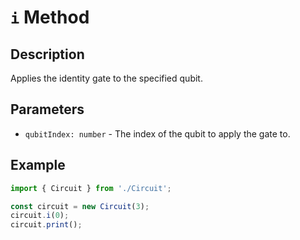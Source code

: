 # `i` Method

## Description
Applies the identity gate to the specified qubit.

## Parameters
- `qubitIndex: number` - The index of the qubit to apply the gate to.

## Example
```typescript
import { Circuit } from './Circuit';

const circuit = new Circuit(3);
circuit.i(0);
circuit.print();